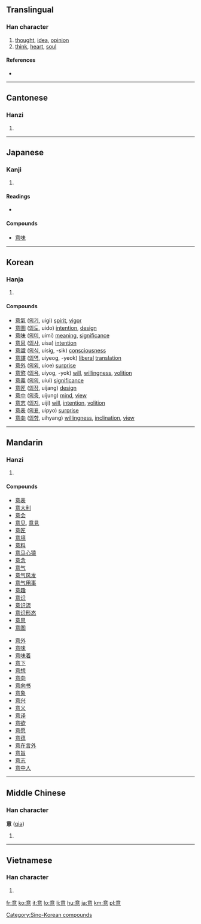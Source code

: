 ==Translingual==

===Han character===
{{Han char|rn=61|rad=心|as=09|sn=13|four=0033<sub>6</sub>|canj=卜廿日心 (YTAP)|ids=⿱[[音]][[心]]}}

# [[thought]], [[idea]], [[opinion]]
# [[think]], [[heart]], [[soul]]

====References====
* {{Han ref|kx=0394.220|dkj=10921|dj=0730.280|hdz=42323.030|uh=610F|ud=24847|bh=B74E|bd=46926}}

----

==Cantonese==

===Hanzi===
{{yue-hanzi|jyut=|y=yi3}}

# {{defn|Cantonese|sort=心09}}

----

==Japanese==

===Kanji===
{{ja-kanji|grade=3|rs=心09}}

# {{defn|Japanese}}

====Readings====
* {{ja-readings|on=[[い]] (i)|kun=[[こころ]] (kokoro), [[おもい]] (omoi), [[おもう]] (omou)}}

====Compounds====
* [[意味]]

----

==Korean==

===Hanja===
{{ko-hanja|hangeul=의|eumhun=|rv=ui|mr=ŭi|y=uy}}

# {{defn|Korean|sort=心09}}

====Compounds====
* [[意氣|意]][[氣]] ([[의기]], uigi) [[spirit]], [[vigor]]
* [[意圖|意]][[圖]] ([[의도]], uido) [[intention]], [[design]]
* [[意味|意]][[味]] ([[의미]], uimi) [[meaning]], [[significance]]
* [[意思|意]][[思]] ([[의사]], uisa) [[intention]]
* [[意識|意]][[識]] ([[의식]], uisig, -sik) [[consciousness]]
* [[意譯|意]][[譯]] ([[의역]], uiyeog, -yeok) [[liberal]] [[translation]]
* [[意外|意]][[外]] ([[의외]], uioe) [[surprise]]
* [[意慾|意]][[慾]] ([[의욕]], uiyog, -yok) [[will]], [[willing]]ness, [[volition]]
* [[意義|意]][[義]] ([[의의]], uiui) [[significance]]
* [[意匠|意]][[匠]] ([[의장]], uijang) [[design]]
* [[意中|意]][[中]] ([[의중]], uijung) [[mind]], [[view]]
* [[意志|意]][[志]] ([[의지]], uiji) [[will]], [[intention]], [[volition]]
* [[意表|意]][[表]] ([[의표]], uipyo) [[surprise]]
* [[意向|意]][[向]] ([[의향]], uihyang) [[willing]]ness, [[inclination]], [[view]]

[[Category:Sino-Korean compounds]]

----

==Mandarin==

===Hanzi===
{{cmn-hanzi|pin=[[yì]] ([[yi4]])|wg=i<sup>4</sup>}}

# {{defn|Mandarin|sort=心09}}

====Compounds====
{{top2}}
* [[意表]]
* [[意大利]]
* [[意会]]
* [[意见]], [[意見]]
* [[意匠]]
* [[意境]]
* [[意料]]
* [[意马心猿]]
* [[意念]]
* [[意气]]
* [[意气风发]]
* [[意气用事]]
* [[意趣]]
* [[意识]]
* [[意识流]]
* [[意识形态]]
* [[意思]]
* [[意图]]
{{mid2}}
* [[意外]]
* [[意味]]
* [[意味着]]
* [[意下]]
* [[意想]]
* [[意向]]
* [[意向书]]
* [[意象]]
* [[意兴]]
* [[意义]]
* [[意译]]
* [[意欲]]
* [[意愿]]
* [[意蕴]]
* [[意在言外]]
* [[意旨]]
* [[意志]]
* [[意中人]]
{{bottom}}

----

==Middle Chinese==

===Han character===
'''意''' ([[qiə]])

# {{defn|Middle Chinese|sort=心09}}

----

==Vietnamese==

===Han character===
{{vi-hantu|[[ý]], [[ấy]], [[ới]], [[áy]], [[ư]], [[ơi]]|rs=心09}}

# {{defn|Vietnamese|sort=心09}}

[[fr:意]]
[[ko:意]]
[[it:意]]
[[lo:意]]
[[li:意]]
[[hu:意]]
[[ja:意]]
[[km:意]]
[[pl:意]]